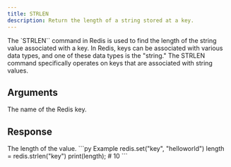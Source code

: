 ```yaml
---
title: STRLEN
description: Return the length of a string stored at a key.
---
```


The `STRLEN`` command in Redis is used to find the length of the string value associated with a key. In Redis, keys can be associated with various data types, and one of these data types is the "string." The STRLEN command specifically operates on keys that are associated with string values.
## Arguments

<ParamField body="key" type="string" required>
The name of the Redis key.
</ParamField>

## Response

<ResponseField type="integer" required>
  The length of the value.
</ResponseField>

<RequestExample>
```py Example
redis.set("key", "helloworld")
length = redis.strlen("key")
print(length); # 10
```

</RequestExample>

